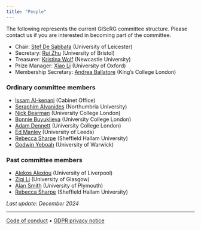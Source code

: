 ```yaml
---
title: "People"
---
```


The following represents the current GIScRG committee structure. Please contact us if you are interested in becoming part of the committee.

- Chair: [Stef De Sabbata](https://sdesabbata.github.io/) (University of Leicester)
- Secretary: [Rui Zhu](https://www.bristol.ac.uk/people/person/Rui-Zhu-8537f231-1192-41d4-b8ff-ddc52cca4dfb/) (University of Bristol)
- Treasurer: [Kristina Wolf](https://www.ncl.ac.uk/engineering/staff/profile/kristinawolf.html) (Newcastle University)
- Prize Manager: [Xiao Li](https://www.tsu.ox.ac.uk/people/xli.html) (University of Oxford)
- Membership Secretary: [Andrea Ballatore](https://aballatore.space/) (King's College London)

### Ordinary committee members

- [Issam Al-kenani](https://www.linkedin.com/in/issam-al-kenani-14691b53/) (Cabinet Office)
- [Seraphim Alvanides](https://www.northumbria.ac.uk/about-us/our-staff/a/seraphim-alvanides/) (Northumbria University)
- [Nick Bearman](https://www.ucl.ac.uk/geospatial-analytics/people/nick-bearman) (University College London)
- [Bonnie Buyuklieva](https://bonnie-buyuklieva.github.io/) (University College London)
- [Adam Dennett](https://www.ucl.ac.uk/bartlett/casa/dr-adam-dennett) (University College London)
- [Ed Manley](https://environment.leeds.ac.uk/geography/staff/9293/professor-ed-manley) (University of Leeds)
- [Rebecca Sharpe](https://www.shu.ac.uk/about-us/our-people/staff-profiles/rebecca-sharpe#content) (Sheffield Hallam University)
- [Godwin Yeboah](https://warwick.ac.uk/fac/arts/schoolforcross-facultystudies/igsd/about/people/gyeboah/) (University of Warwick)

### Past committee members

- [Alekos Alexiou](http://geographicdatascience.com/people/#alekosalexiou) (University of Liverpool)
- [Ziqi Li](https://www.gla.ac.uk/schools/ges/staff/ziqili/) (University of Glasgow)
- [Alan Smith](https://www.plymouth.ac.uk/staff/alan-smith) (University of Plymouth)
- [Rebecca Sharpe](https://www.shu.ac.uk/about-us/our-people/staff-profiles/rebecca-sharpe) (Sheffield Hallam University)

_Last update: December 2024_


* * *

[Code of conduct](https://www.rgs.org/about/the-society/governance/code-of-conduct/) • [GDPR privacy notice](https://www.rgs.org/privacy-notice/)
